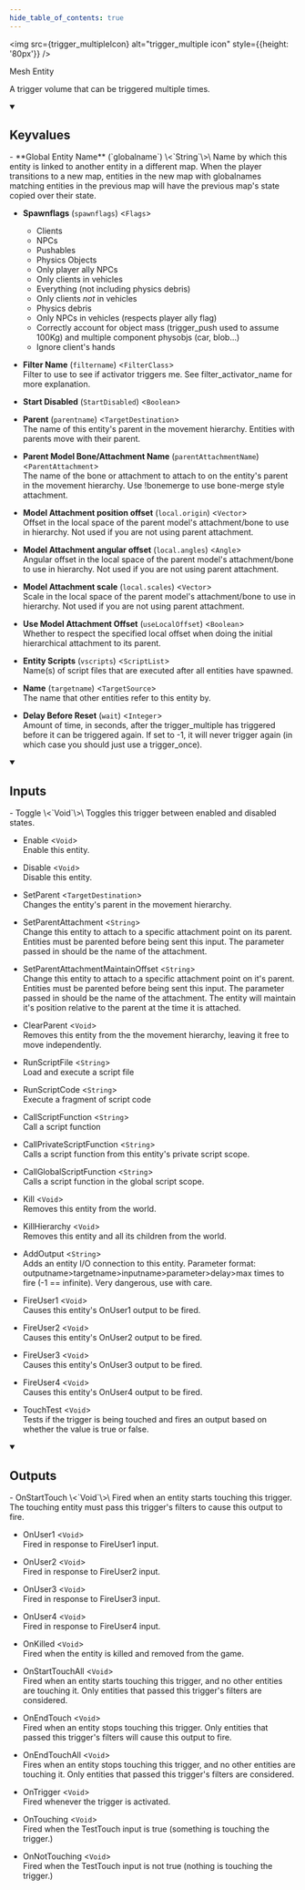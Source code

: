 ```yaml
---
hide_table_of_contents: true
---
```


<!---
!!!!!!
THIS PAGE IS AUTOGENERATED FROM GAME FGD DEFINITIONS!
DO NOT EDIT MANUALLY!
!!!!!!

In order to make edits, you can make an annotation file in /fgd_dump_overrides
-->



<img src={trigger_multipleIcon} alt="trigger_multiple icon" style={{height: '80px'}} />

Mesh Entity

A trigger volume that can be triggered multiple times.

<details open>
<summary><h2>Keyvalues</h2></summary>
- **Global Entity Name** (`globalname`) \<`String`\>\
Name by which this entity is linked to another entity in a different map. When the player transitions to a new map, entities in the new map with globalnames matching entities in the previous map will have the previous map's state copied over their state.

- **Spawnflags** (`spawnflags`) \<`Flags`\>
  - Clients
  - NPCs
  - Pushables
  - Physics Objects
  - Only player ally NPCs
  - Only clients in vehicles
  - Everything (not including physics debris)
  - Only clients *not* in vehicles
  - Physics debris
  - Only NPCs in vehicles (respects player ally flag)
  - Correctly account for object mass (trigger_push used to assume 100Kg) and multiple component physobjs (car, blob...)
  - Ignore client's hands


- **Filter Name** (`filtername`) \<`FilterClass`\>\
Filter to use to see if activator triggers me. See filter_activator_name for more explanation.

- **Start Disabled** (`StartDisabled`) \<`Boolean`\>

- **Parent** (`parentname`) \<`TargetDestination`\>\
The name of this entity's parent in the movement hierarchy. Entities with parents move with their parent.

- **Parent Model Bone/Attachment Name** (`parentAttachmentName`) \<`ParentAttachment`\>\
The name of the bone or attachment to attach to on the entity's parent in the movement hierarchy. Use !bonemerge to use bone-merge style attachment.

- **Model Attachment position offset** (`local.origin`) \<`Vector`\>\
Offset in the local space of the parent model's attachment/bone to use in hierarchy. Not used if you are not using parent attachment.

- **Model Attachment angular offset** (`local.angles`) \<`Angle`\>\
Angular offset in the local space of the parent model's attachment/bone to use in hierarchy. Not used if you are not using parent attachment.

- **Model Attachment scale** (`local.scales`) \<`Vector`\>\
Scale in the local space of the parent model's attachment/bone to use in hierarchy. Not used if you are not using parent attachment.

- **Use Model Attachment Offset** (`useLocalOffset`) \<`Boolean`\>\
Whether to respect the specified local offset when doing the initial hierarchical attachment to its parent.

- **Entity Scripts** (`vscripts`) \<`ScriptList`\>\
Name(s) of script files that are executed after all entities have spawned.

- **Name** (`targetname`) \<`TargetSource`\>\
The name that other entities refer to this entity by.

- **Delay Before Reset** (`wait`) \<`Integer`\>\
Amount of time, in seconds, after the trigger_multiple has triggered before it can be triggered again. If set to -1, it will never trigger again (in which case you should just use a trigger_once).


 </details>
<details open>
<summary><h2>Inputs</h2></summary>
- Toggle \<`Void`\>\
Toggles this trigger between enabled and disabled states.

- Enable \<`Void`\>\
Enable this entity.

- Disable \<`Void`\>\
Disable this entity.

- SetParent \<`TargetDestination`\>\
Changes the entity's parent in the movement hierarchy.

- SetParentAttachment \<`String`\>\
Change this entity to attach to a specific attachment point on its parent. Entities must be parented before being sent this input. The parameter passed in should be the name of the attachment.

- SetParentAttachmentMaintainOffset \<`String`\>\
Change this entity to attach to a specific attachment point on it's parent. Entities must be parented before being sent this input. The parameter passed in should be the name of the attachment. The entity will maintain it's position relative to the parent at the time it is attached.

- ClearParent \<`Void`\>\
Removes this entity from the the movement hierarchy, leaving it free to move independently.

- RunScriptFile \<`String`\>\
Load and execute a script file

- RunScriptCode \<`String`\>\
Execute a fragment of script code

- CallScriptFunction \<`String`\>\
Call a script function

- CallPrivateScriptFunction \<`String`\>\
Calls a script function from this entity's private script scope.

- CallGlobalScriptFunction \<`String`\>\
Calls a script function in the global script scope.

- Kill \<`Void`\>\
Removes this entity from the world.

- KillHierarchy \<`Void`\>\
Removes this entity and all its children from the world.

- AddOutput \<`String`\>\
Adds an entity I/O connection to this entity. Parameter format: outputname&gt;targetname>inputname&gt;parameter&gt;delay&gt;max times to fire (-1 == infinite). Very dangerous, use with care.

- FireUser1 \<`Void`\>\
Causes this entity's OnUser1 output to be fired.

- FireUser2 \<`Void`\>\
Causes this entity's OnUser2 output to be fired.

- FireUser3 \<`Void`\>\
Causes this entity's OnUser3 output to be fired.

- FireUser4 \<`Void`\>\
Causes this entity's OnUser4 output to be fired.

- TouchTest \<`Void`\>\
Tests if the trigger is being touched and fires an output based on whether the value is true or false.


 </details>
<details open>
<summary><h2>Outputs</h2></summary>
- OnStartTouch \<`Void`\>\
Fired when an entity starts touching this trigger. The touching entity must pass this trigger's filters to cause this output to fire.

- OnUser1 \<`Void`\>\
Fired in response to FireUser1 input.

- OnUser2 \<`Void`\>\
Fired in response to FireUser2 input.

- OnUser3 \<`Void`\>\
Fired in response to FireUser3 input.

- OnUser4 \<`Void`\>\
Fired in response to FireUser4 input.

- OnKilled \<`Void`\>\
Fired when the entity is killed and removed from the game.

- OnStartTouchAll \<`Void`\>\
Fired when an entity starts touching this trigger, and no other entities are touching it. Only entities that passed this trigger's filters are considered.

- OnEndTouch \<`Void`\>\
Fired when an entity stops touching this trigger. Only entities that passed this trigger's filters will cause this output to fire.

- OnEndTouchAll \<`Void`\>\
Fires when an entity stops touching this trigger, and no other entities are touching it. Only entities that passed this trigger's filters are considered.

- OnTrigger \<`Void`\>\
Fired whenever the trigger is activated.

- OnTouching \<`Void`\>\
Fired when the TestTouch input is true (something is touching the trigger.)

- OnNotTouching \<`Void`\>\
Fired when the TestTouch input is not true (nothing is touching the trigger.)


 </details>